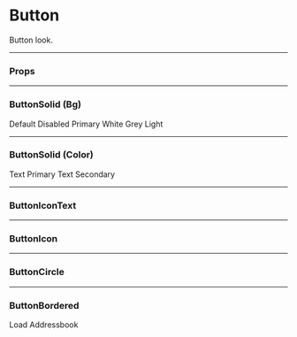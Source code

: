 
<Meta title="UI/Button" component={ButtonSolid} />

# Button

Button look.

---

### Props

<Props of={ButtonSolid} />

---

### ButtonSolid (Bg)

<Preview>
  <Story name="Default">
    <ButtonSolid>Default</ButtonSolid>
  </Story>
  <Story name="Disabled">
    <ButtonSolid disabled>Disabled</ButtonSolid>
  </Story>
  <Story name="Primary">
    <ButtonSolid bg="primary">Primary</ButtonSolid>
  </Story>
  <Story name="White">
    <ButtonSolid bg="white" color="primary">White</ButtonSolid>
  </Story>
  <Story name="Grey Light">
    <ButtonSolid bg="grey-light">Grey Light</ButtonSolid>
  </Story>
</Preview>

---

### ButtonSolid (Color)

<Preview>
  <Story name="Text Primary">
    <ButtonSolid bg="white" color="primary">Text Primary</ButtonSolid>
  </Story>
  <Story name="Text Secondary">
    <ButtonSolid bg="white" color="secondary">Text Secondary</ButtonSolid>
  </Story>
</Preview>

---

### ButtonIconText

<Preview>
  <Story name="Icon Text">
    <ButtonIconText text="Import" bg="white" color="secondary">
      <SvgIcon>
        <SvgIconFilePlus />
      </SvgIcon>
    </ButtonIconText>
  </Story>
</Preview>

---

### ButtonIcon

<Preview>
  <Story name="Edit">
    <ButtonIcon bg="white" color="primary">
      <SvgIcon>
        <SvgIconEdit />
      </SvgIcon>
    </ButtonIcon>
  </Story>
  <Story name="Iconic Disabled">
    <ButtonIcon bg="white" color="primary" disabled>
      <SvgIcon>
        <SvgIconEdit />
      </SvgIcon>
    </ButtonIcon>
  </Story>
  <Story name="Book">
    <ButtonIcon bg="white" color="primary">
      <SvgIcon>
        <SvgIconBook />
      </SvgIcon>
    </ButtonIcon>
  </Story>
</Preview>

---

### ButtonCircle

<Preview>
  <Story name="Cancel">
    <ButtonCircle bg="grey-light">
      <SvgIcon>
        <SvgIconX />
      </SvgIcon>
    </ButtonCircle>
  </Story>
</Preview>

---

### ButtonBordered

<Preview>
  <Story name="Bordered">
    <ButtonBordered bg="tertiary">
      Load Addressbook
    </ButtonBordered>
  </Story>
</Preview>
